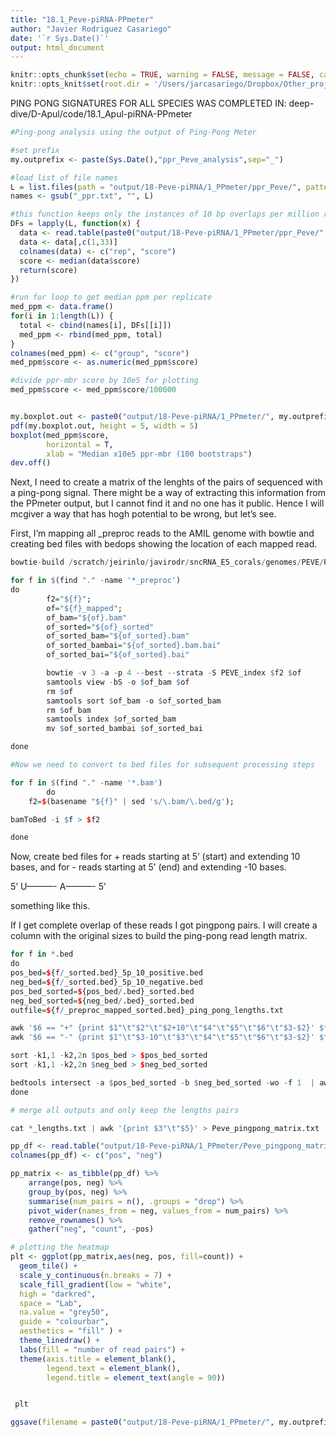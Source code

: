 ```yaml
---
title: "18.1_Peve-piRNA-PPmeter"
author: "Javier Rodriguez Casariego"
date: '`r Sys.Date()`'
output: html_document
---
```


```r
knitr::opts_chunk$set(echo = TRUE, warning = FALSE, message = FALSE, cache = TRUE)
knitr::opts_knit$set(root.dir = '/Users/jarcasariego/Dropbox/Other_projects/E5_work/deep-dive/E-Peve/')
```

PING PONG SIGNATURES FOR ALL SPECIES WAS COMPLETED IN: deep-dive/D-Apul/code/18.1_Apul-piRNA-PPmeter

```r
#Ping-pong analysis using the output of Ping-Pong Meter

#set prefix
my.outprefix <- paste(Sys.Date(),"ppr_Peve_analysis",sep="_")

#load list of file names
L = list.files(path = "output/18-Peve-piRNA/1_PPmeter/ppr_Peve/", pattern=".txt", recursive = T)
names <- gsub("_ppr.txt", "", L)

#this function keeps only the instances of 10 bp overlaps per million read pairs
DFs = lapply(L, function(x) {
  data <- read.table(paste0("output/18-Peve-piRNA/1_PPmeter/ppr_Peve/", x), skip = 2, nrows = 100)
  data <- data[,c(1,33)]
  colnames(data) <- c("rep", "score")
  score <- median(data$score)
  return(score)
})

#run for loop to get median ppm per replicate
med_ppm <- data.frame()
for(i in 1:length(L)) {
  total <- cbind(names[i], DFs[[i]])
  med_ppm <- rbind(med_ppm, total)
}
colnames(med_ppm) <- c("group", "score")
med_ppm$score <- as.numeric(med_ppm$score)

#divide ppr-mbr score by 10e5 for plotting
med_ppm$score <- med_ppm$score/100000


my.boxplot.out <- paste0("output/18-Peve-piRNA/1_PPmeter/", my.outprefix,"_PP_Percentages.pdf")
pdf(my.boxplot.out, height = 5, width = 5)
boxplot(med_ppm$score,
        horizontal = T,
        xlab = "Median x10e5 ppr-mbr (100 bootstraps")
dev.off()
```
Next, I need to create a matrix of the lenghts of the pairs of sequenced with a ping-pong signal. There might be a way of extracting this information from the PPmeter output, but I cannot find it and no one has it public. Hence I will mcgiver a way that has hogh potential to be wrong, but let's see.

First, I'm mapping all _preproc reads to the AMIL genome with bowtie and creating bed files with bedops showing the location of each mapped read. 

```r

bowtie-build /scratch/jeirinlo/javirodr/sncRNA_E5_corals/genomes/PEVE/Porites_evermanni_v1.fa PEVE_index

for f in $(find "." -name '*_preproc')
do
        f2="${f}";
        of="${f}_mapped";
        of_bam="${of}.bam"
        of_sorted="${of}_sorted"
        of_sorted_bam="${of_sorted}.bam"
        of_sorted_bambai="${of_sorted}.bam.bai"
        of_sorted_bai="${of_sorted}.bai"

        bowtie -v 3 -a -p 4 --best --strata -S PEVE_index $f2 $of
        samtools view -bS -o $of_bam $of
        rm $of
        samtools sort $of_bam -o $of_sorted_bam
        rm $of_bam
        samtools index $of_sorted_bam
        mv $of_sorted_bambai $of_sorted_bai

done

#Now we need to convert to bed files for subsequent processing steps

for f in $(find "." -name '*.bam')
        do
    f2=$(basename "${f}" | sed 's/\.bam/\.bed/g');

bamToBed -i $f > $f2

done

```

Now, create bed files for + reads starting at 5' (start) and extending 10 bases, and for - reads starting at 5' (end) and extending -10 bases.
 
 5' U----------
    A---------- 5'

something like this.

If I get complete overlap of these reads I got pingpong pairs. 
I will create a column with the original sizes to build the ping-pong read length matrix.

```r

for f in *.bed
do
pos_bed=${f/_sorted.bed}_5p_10_positive.bed
neg_bed=${f/_sorted.bed}_5p_10_negative.bed
pos_bed_sorted=${pos_bed/.bed}_sorted.bed
neg_bed_sorted=${neg_bed/.bed}_sorted.bed
outfile=${f/_preproc_mapped_sorted.bed}_ping_pong_lengths.txt

awk '$6 == "+" {print $1"\t"$2"\t"$2+10"\t"$4"\t"$5"\t"$6"\t"$3-$2}' $f > $pos_bed
awk '$6 == "-" {print $1"\t"$3-10"\t"$3"\t"$4"\t"$5"\t"$6"\t"$3-$2}' $f > $neg_bed

sort -k1,1 -k2,2n $pos_bed > $pos_bed_sorted
sort -k1,1 -k2,2n $neg_bed > $neg_bed_sorted

bedtools intersect -a $pos_bed_sorted -b $neg_bed_sorted -wo -f 1  | awk 'BEGIN { OFS = "\t" } { print $1, $4, $7, $11, $14 }' > $outfile
done

# merge all outputs and only keep the lengths pairs

cat *_lengths.txt | awk '{print $3"\t"$5}' > Peve_pingpong_matrix.txt

```

```r

pp_df <- read.table("output/18-Peve-piRNA/1_PPmeter/Peve_pingpong_matrix.txt", header = F)
colnames(pp_df) <- c("pos", "neg")

pp_matrix <- as_tibble(pp_df) %>% 
    arrange(pos, neg) %>% 
    group_by(pos, neg) %>% 
    summarise(num_pairs = n(), .groups = "drop") %>% 
    pivot_wider(names_from = neg, values_from = num_pairs) %>% 
    remove_rownames() %>%
    gather("neg", "count", -pos)

# plotting the heatmap
plt <- ggplot(pp_matrix,aes(neg, pos, fill=count)) + 
  geom_tile() + 
  scale_y_continuous(n.breaks = 7) +
  scale_fill_gradient(low = "white",
  high = "darkred",
  space = "Lab",
  na.value = "grey50",
  guide = "colourbar",
  aesthetics = "fill" ) + 
  theme_linedraw() +
  labs(fill = "number of read pairs") +
  theme(axis.title = element_blank(),
        legend.text = element_blank(),
        legend.title = element_text(angle = 90))


 plt

ggsave(filename = paste0("output/18-Peve-piRNA/1_PPmeter/", my.outprefix,"piRNA_pp_pair_heat.png"), plt, width = 6, height = 5)
```

